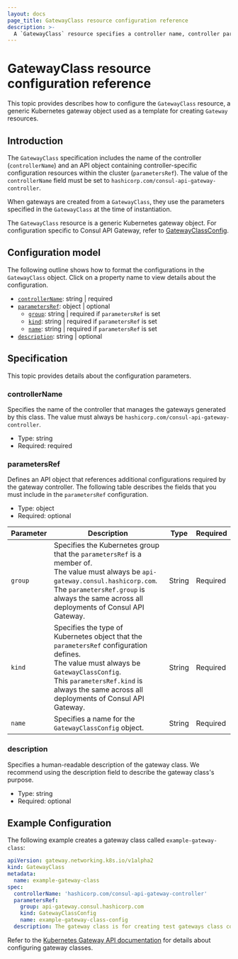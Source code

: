 ```yaml
---
layout: docs
page_title: GatewayClass resource configuration reference
description: >-
  A `GatewayClass` resource specifies a controller name, controller parameters, and global `Gateway` options for Consul API Gateway. Learn about its configuration model and reference specifications, and review an example configuration.
---
```


# GatewayClass resource configuration reference

This topic provides describes how to configure the `GatewayClass` resource, a generic Kubernetes gateway object used as a template for creating `Gateway` resources.

## Introduction

The `GatewayClass` specification includes the name of the controller (`controllerName`) and an API object containing controller-specific configuration resources within the cluster (`parametersRef`). The value of the `controllerName` field must be set to `hashicorp.com/consul-api-gateway-controller`.

When gateways are created from a `GatewayClass`, they use the parameters specified in the `GatewayClass` at the time of instantiation.

The `GatewayClass` resource is a generic Kubernetes gateway object. For configuration specific to Consul API Gateway, refer to [GatewayClassConfig](/consul/docs/reference/k8s/api-gateway/gatewayclassconfig).

## Configuration model
The following outline shows how to format the configurations in the `GatewayClass` object. Click on a property name to view details about the configuration.

* [`controllerName`](#controllername): string | required
* [`parametersRef`](#parametersref): object | optional
  * [`group`](#parametersref): string | required if `parametersRef` is set
  * [`kind`](#parametersref): string | required if `parametersRef` is set
  * [`name`](#parametersref): string | required if `parametersRef` is set
* [`description`](#description): string | optional

## Specification

This topic provides details about the configuration parameters.

### controllerName
Specifies the name of the controller that manages the gateways generated by this class.
The value must always be `hashicorp.com/consul-api-gateway-controller`.

* Type: string
* Required: required

### parametersRef
Defines an API object that references additional configurations required by the gateway controller. The following table describes the fields that you must include in the `parametersRef` configuration.

* Type: object
* Required: optional

| Parameter | Description | Type | Required |
| ---       | ---         | ---      | --- |
| `group` | Specifies the Kubernetes group that the `parametersRef` is a member of. <br/>The value must always be `api-gateway.consul.hashicorp.com`.<br/>The `parametersRef.group` is always the same across all deployments of Consul API Gateway. | String | Required |
| `kind` | Specifies the type of Kubernetes object that the `parametersRef` configuration defines. <br/>The value must always be `GatewayClassConfig`. <br/> This `parametersRef.kind` is always the same across all deployments of Consul API Gateway. | String | Required |
| `name` | Specifies a name for the `GatewayClassConfig` object. | String | Required |


### description
Specifies a human-readable description of the gateway class. We recommend using the description field to describe the gateway class's purpose.

* Type: string
* Required: optional

## Example Configuration
The following example creates a gateway class called `example-gateway-class`:

<CodeBlockConfig filename="gateway.yaml">

```yaml
apiVersion: gateway.networking.k8s.io/v1alpha2
kind: GatewayClass
metadata:
  name: example-gateway-class
spec:
  controllerName: 'hashicorp.com/consul-api-gateway-controller'
  parametersRef:
    group: api-gateway.consul.hashicorp.com
    kind: GatewayClassConfig
    name: example-gateway-class-config
  description: The gateway class is for creating test gateways class configurations
```
</CodeBlockConfig>

Refer to the [Kubernetes Gateway API documentation](https://gateway-api.sigs.k8s.io/v1alpha2/references/spec/#gateway.networking.k8s.io/v1alpha2.GatewayClass) for details about configuring gateway classes.

